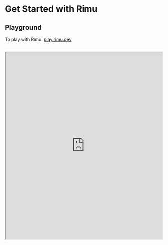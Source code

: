 # Get Started with Rimu

## Playground

To play with Rimu: [play.rimu.dev](https://play.rimu.dev)

<br />

<iframe
  width="100%"
  height="600"
  src="https://play.rimu.dev/?i=bU8pIzcnJt1KIUSrPL8pJiVFSAgA"
/>


## Library

To use Rimu in your [Rust](https://www.rust-lang.org/) app, add `rimu` to your `Cargo.toml`

```toml
rimu = "*"
```

## Command-line interface

To use Rimu in your terminal to render data templates,

```shell
cargo install rimu-cli
```

```shell
rimu-cli
```

```txt
Usage: rimu-cli [OPTIONS] --input <INPUT>

Options:
  -i, --input <INPUT>
  -e, --env <ENV>
  -o, --output <OUTPUT>  [default: -]
  -f, --format <FORMAT>  [default: yaml]
  -h, --help             Print help
  -V, --version          Print version
```

## Expression REPL (Read-Eval-Print-Loop)

To use Rimu in your terminal as a calculator,

```shell
cargo install rimu-repl
```

```shell
rimu-repl
```
